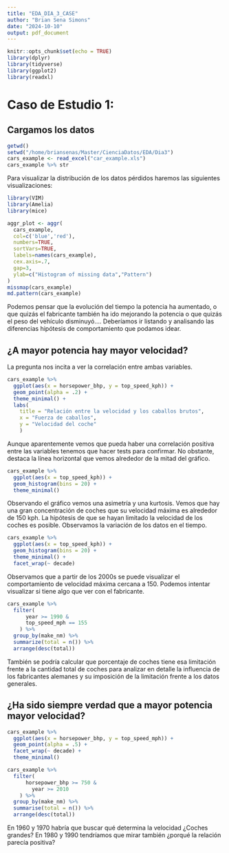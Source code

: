 ```yaml
---
title: "EDA_DIA_3_CASE"
author: "Brian Sena Simons"
date: "2024-10-10"
output: pdf_document
---
```


```r
knitr::opts_chunk$set(echo = TRUE)
library(dplyr)
library(tidyverse)
library(ggplot2)
library(readxl)
```


# Caso de Estudio 1: 
## Cargamos los datos
```r
getwd()
setwd("/home/briansenas/Master/CienciaDatos/EDA/Dia3")
cars_example <- read_excel("car_example.xls")
cars_example %>% str
```
Para visualizar la distribución de los datos pérdidos haremos las siguientes 
visualizaciones:
```r
library(VIM)
library(Amelia)
library(mice)
```
```r
aggr_plot <- aggr(
  cars_example,
  col=c('blue','red'),
  numbers=TRUE,
  sortVars=TRUE,
  labels=names(cars_example),
  cex.axis=.7,
  gap=3,
  ylab=c("Histogram of missing data","Pattern")
) 
missmap(cars_example)
md.pattern(cars_example)
```

Podemos pensar que la evolución del tiempo la potencia ha aumentado, o que quizás 
el fabricante también ha ido mejorando la potencia o que quizás el peso del 
vehículo disminuyó.... Deberíamos ir listando y analisando las diferencias 
hipótesis de comportamiento que podamos idear.

## ¿A mayor potencia hay mayor velocidad?
La pregunta nos incita a ver la correlación entre ambas variables.
```r
cars_example %>%
  ggplot(aes(x = horsepower_bhp, y = top_speed_kph)) + 
  geom_point(alpha = .2) +
  theme_minimal() + 
  labs(
    title = "Relación entre la velocidad y los caballos brutos",
    x = "Fuerza de caballos",
    y = "Velocidad del coche"
    )
```

Aunque aparentemente vemos que pueda haber una correlación positiva entre las 
variables tenemos que hacer tests para confirmar. No obstante, destaca la línea
horizontal que vemos alrededor de la mitad del gráfico. 
```r
cars_example %>%
  ggplot(aes(x = top_speed_kph)) + 
  geom_histogram(bins = 20) + 
  theme_minimal()
```
Observando el gráfico vemos una asimetría y una kurtosis. Vemos que hay una gran
concentración de coches que su velocidad máxima es alrededor de 150 kph. 
La hipótesis de que se hayan limitado la velocidad de los coches es posible. 
Observamos la variación de los datos en el tiempo.
```r
cars_example %>%
  ggplot(aes(x = top_speed_kph)) + 
  geom_histogram(bins = 20) + 
  theme_minimal() + 
  facet_wrap(~ decade)
```

Observamos que a partir de los 2000s se puede visualizar el comportamiento de 
velocidad máxima cercana a 150. Podemos intentar visualizar si tiene algo que 
ver con el fabricante.

```r
cars_example %>% 
  filter(
      year >= 1990 &
      top_speed_mph == 155 
    ) %>% 
  group_by(make_nm) %>% 
  summarize(total = n()) %>%
  arrange(desc(total))
```
También se podría calcular que porcentaje de coches tiene esa limitación frente 
a la cantidad total de coches para analizar en detalle la influencia de los 
fabricantes alemanes y su imposición de la limitación frente a los datos generales.

## ¿Ha sido siempre verdad que a mayor potencia mayor velocidad?
```r
cars_example %>% 
  ggplot(aes(x = horsepower_bhp, y = top_speed_mph)) + 
  geom_point(alpha = .5) + 
  facet_wrap(~ decade) + 
  theme_minimal()
```
```r
cars_example %>% 
  filter(
      horsepower_bhp >= 750 & 
        year >= 2010
    ) %>% 
  group_by(make_nm) %>%
  summarise(total = n()) %>% 
  arrange(desc(total))
```


En 1960 y 1970 habría que buscar qué determina la velocidad ¿Coches grandes?
En 1980 y 1990 tendríamos que mirar también ¿porqué la relación parecía positiva?